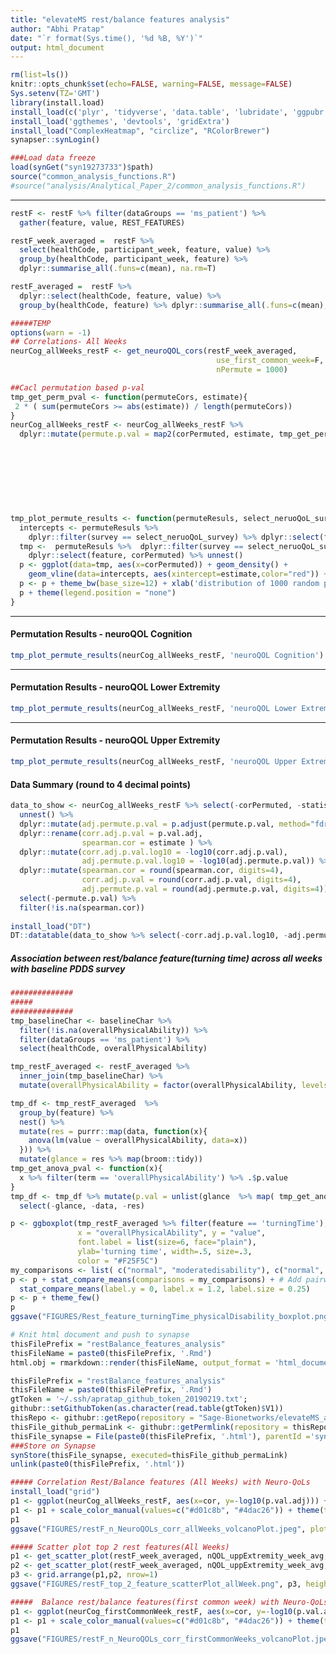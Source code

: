 ```yaml
---
title: "elevateMS rest/balance features analysis"
author: "Abhi Pratap"
date: "`r format(Sys.time(), '%d %B, %Y')`"
output: html_document
---
```




```r
rm(list=ls())
knitr::opts_chunk$set(echo=FALSE, warning=FALSE, message=FALSE)
Sys.setenv(TZ='GMT')
library(install.load)
install_load(c('plyr', 'tidyverse', 'data.table', 'lubridate', 'ggpubr', 'synapser'))
install_load('ggthemes', 'devtools', 'gridExtra')
install_load("ComplexHeatmap", "circlize", "RColorBrewer")
synapser::synLogin()

###Load data freeze
load(synGet("syn19273733")$path)
source("common_analysis_functions.R")
#source("analysis/Analytical_Paper_2/common_analysis_functions.R")
```

-----

```r
restF <- restF %>% filter(dataGroups == 'ms_patient') %>%
  gather(feature, value, REST_FEATURES) 

restF_week_averaged =  restF %>% 
  select(healthCode, participant_week, feature, value) %>%
  group_by(healthCode, participant_week, feature) %>% 
  dplyr::summarise_all(.funs=c(mean), na.rm=T) 

restF_averaged =  restF %>% 
  dplyr::select(healthCode, feature, value) %>%
  group_by(healthCode, feature) %>% dplyr::summarise_all(.funs=c(mean), na.rm=T) 
```


```r
#####TEMP
options(warn = -1)
## Correlations- All Weeks
neurCog_allWeeks_restF <- get_neuroQOL_cors(restF_week_averaged, 
                                              use_first_common_week=F,
                                              nPermute = 1000)

##Cacl permutation based p-val
tmp_get_perm_pval <- function(permuteCors, estimate){
 2 * ( sum(permuteCors >= abs(estimate)) / length(permuteCors))
}
neurCog_allWeeks_restF <- neurCog_allWeeks_restF %>% 
  dplyr::mutate(permute.p.val = map2(corPermuted, estimate, tmp_get_perm_pval))
```

<br>
<br>

<br>
-----

```r
tmp_plot_permute_results <- function(permuteResuls, select_neruoQoL_survey){
  intercepts <- permuteResuls %>% 
    dplyr::filter(survey == select_neruoQoL_survey) %>% dplyr::select(feature, estimate, survey)
  tmp <-  permuteResuls %>%  dplyr::filter(survey == select_neruoQoL_survey) %>% 
    dplyr::select(feature, corPermuted) %>% unnest()
  p <- ggplot(data=tmp, aes(x=corPermuted)) + geom_density() + 
    geom_vline(data=intercepts, aes(xintercept=estimate,color="red")) +  facet_wrap(feature ~ .) 
  p <- p + theme_bw(base_size=12) + xlab('distribution of 1000 random permutations') + ggtitle(select_neruoQoL_survey)
  p + theme(legend.position = "none")
}
```


-----

#### Permutation Results - neuroQOL Cognition

```r
tmp_plot_permute_results(neurCog_allWeeks_restF, 'neuroQOL Cognition')
```


-----

#### Permutation Results - neuroQOL Lower Extremity

```r
tmp_plot_permute_results(neurCog_allWeeks_restF, 'neuroQOL Lower Extremity')
```


-----

#### Permutation Results - neuroQOL Upper Extremity

```r
tmp_plot_permute_results(neurCog_allWeeks_restF, 'neuroQOL Upper Extremity')
```



#### Data Summary (round to 4 decimal points)

```r
data_to_show <- neurCog_allWeeks_restF %>% select(-corPermuted, -statistic, -p.value, -method, -alternative) %>%
  unnest() %>% 
  dplyr::mutate(adj.permute.p.val = p.adjust(permute.p.val, method="fdr")) %>% 
  dplyr::rename(corr.adj.p.val = p.val.adj,
                spearman.cor = estimate ) %>%
  dplyr::mutate(corr.adj.p.val.log10 = -log10(corr.adj.p.val),
                adj.permute.p.val.log10 = -log10(adj.permute.p.val)) %>%
  dplyr::mutate(spearman.cor = round(spearman.cor, digits=4),
                corr.adj.p.val = round(corr.adj.p.val, digits=4),
                adj.permute.p.val = round(adj.permute.p.val, digits=4)) %>%
  select(-permute.p.val) %>%
  filter(!is.na(spearman.cor))
  
install_load("DT")
DT::datatable(data_to_show %>% select(-corr.adj.p.val.log10, -adj.permute.p.val.log10), rownames=F)
```




##### Association between rest/balance feature(turning time) across all weeks with baseline PDDS survey

```r
##############
##### 
##############
tmp_baselineChar <- baselineChar %>% 
  filter(!is.na(overallPhysicalAbility)) %>%
  filter(dataGroups == 'ms_patient') %>%
  select(healthCode, overallPhysicalAbility)

tmp_restF_averaged <- restF_averaged %>% 
  inner_join(tmp_baselineChar) %>%
  mutate(overallPhysicalAbility = factor(overallPhysicalAbility, levels=c('normal', 'milddisability', 'moderatedisability', 'gaitdisability')))

tmp_df <- tmp_restF_averaged  %>%
  group_by(feature) %>%
  nest() %>%
  mutate(res = purrr::map(data, function(x){
    anova(lm(value ~ overallPhysicalAbility, data=x))
  })) %>%
  mutate(glance = res %>% map(broom::tidy))
tmp_get_anova_pval <- function(x){
  x %>% filter(term == 'overallPhysicalAbility') %>% .$p.value
}
tmp_df <- tmp_df %>% mutate(p.val = unlist(glance  %>% map( tmp_get_anova_pval ))) %>%
  select(-glance, -data, -res)

```

```r
p <- ggboxplot(tmp_restF_averaged %>% filter(feature == 'turningTime'), 
               x = "overallPhysicalAbility", y = "value", 
               font.label = list(size=6, face="plain"),
               ylab='turning time', width=.5, size=.3,
               color = "#F25F5C")
my_comparisons <- list( c("normal", "moderatedisability"), c("normal", "gaitdisability"))
p <- p + stat_compare_means(comparisons = my_comparisons) + # Add pairwise comparisons p-value
  stat_compare_means(label.y = 0, label.x = 1.2, label.size = 0.25) 
p <- p + theme_few()
p
ggsave("FIGURES/Rest_feature_turningTime_physicalDisability_boxplot.png", p, height=4, width=8, units="in", dpi=300)
```



```r
# Knit html document and push to synapse
thisFilePrefix = "restBalance_features_analysis"
thisFileName = paste0(thisFilePrefix, '.Rmd')
html.obj = rmarkdown::render(thisFileName, output_format = 'html_document')

thisFilePrefix = "restBalance_features_analysis"
thisFileName = paste0(thisFilePrefix, '.Rmd')
gtToken = '~/.ssh/apratap_github_token_20190219.txt';
githubr::setGithubToken(as.character(read.table(gtToken)$V1))
thisRepo <- githubr::getRepo(repository = "Sage-Bionetworks/elevateMS_analysis", ref="branch", refName='master')
thisFile_github_permaLink <- githubr::getPermlink(repository = thisRepo, repositoryPath=paste0('analysis/Analytical_Paper_2/',thisFileName))
thisFile_synapse = File(paste0(thisFilePrefix, '.html'), parentId ='syn11315047')
###Store on Synapse
synStore(thisFile_synapse, executed=thisFile_github_permaLink)
unlink(paste0(thisFilePrefix, '.html'))
```






```r
##### Correlation Rest/Balance features (All Weeks) with Neuro-QoLs
install_load("grid")
p1 <- ggplot(neurCog_allWeeks_restF, aes(x=cor, y=-log10(p.val.adj))) + theme_few() + geom_point(size=.7)  + facet_grid( . ~ survey )
p1 <- p1 + scale_color_manual(values=c("#d01c8b", "#4dac26")) + theme(text = element_text(size=15)) + xlab('correlation(spearman)') + geom_hline(yintercept=2, color='grey30', size=.8) + theme(panel.spacing = unit(2, "lines"))
p1
ggsave("FIGURES/restF_n_NeuroQOLs_corr_allWeeks_volcanoPlot.jpeg", plot=p1, height=4, width=10, units="in", dpi=300)
```

```r
##### Scatter plot top 2 rest features(All Weeks) 
p1 <- get_scatter_plot(restF_week_averaged, nQOL_uppExtremity_week_avg, x='postpeak', y='TScore')
p2 <- get_scatter_plot(restF_week_averaged, nQOL_uppExtremity_week_avg, x='q3AA', y='TScore')
p3 <- grid.arrange(p1,p2, nrow=1)
ggsave("FIGURES/restF_top_2_feature_scatterPlot_allWeek.png", p3, height=3, width=9, units="in", dpi=150)
```

```r
#####  Balance rest/balance features(first common week) with Neuro-QoLs
p1 <- ggplot(neurCog_firstCommonWeek_restF, aes(x=cor, y=-log10(p.val.adj))) + theme_few() + geom_point(size=.7)  + facet_grid( . ~ survey )
p1 <- p1 + scale_color_manual(values=c("#d01c8b", "#4dac26")) + theme(text = element_text(size=15)) + xlab('correlation(spearman)') + geom_hline(yintercept=2, color='grey30', size=.8) + theme(panel.spacing = unit(2, "lines"))
p1
ggsave("FIGURES/restF_n_NeuroQOLs_corr_firstCommonWeeks_volcanoPlot.jpeg", plot=p1, height=4, width=10, units="in", dpi=300)
```

